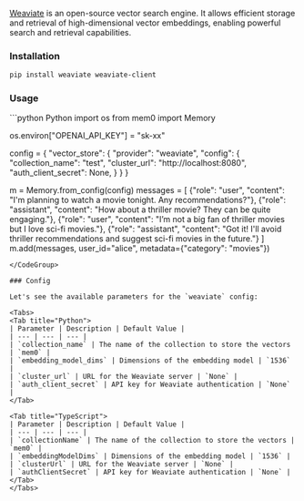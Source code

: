 [Weaviate](https://weaviate.io/) is an open-source vector search engine. It allows efficient storage and retrieval of high-dimensional vector embeddings, enabling powerful search and retrieval capabilities.


### Installation
```bash
pip install weaviate weaviate-client
```

### Usage

<CodeGroup>
```python Python
import os
from mem0 import Memory

os.environ["OPENAI_API_KEY"] = "sk-xx"

config = {
    "vector_store": {
        "provider": "weaviate",
        "config": {
            "collection_name": "test",
            "cluster_url": "http://localhost:8080",
            "auth_client_secret": None,
        }
    }
}

m = Memory.from_config(config)
messages = [
    {"role": "user", "content": "I'm planning to watch a movie tonight. Any recommendations?"},
    {"role": "assistant", "content": "How about a thriller movie? They can be quite engaging."},
    {"role": "user", "content": "I’m not a big fan of thriller movies but I love sci-fi movies."},
    {"role": "assistant", "content": "Got it! I'll avoid thriller recommendations and suggest sci-fi movies in the future."}
]
m.add(messages, user_id="alice", metadata={"category": "movies"})
```
</CodeGroup>

### Config

Let's see the available parameters for the `weaviate` config:

<Tabs>
<Tab title="Python">
| Parameter | Description | Default Value |
| --- | --- | --- |
| `collection_name` | The name of the collection to store the vectors | `mem0` |
| `embedding_model_dims` | Dimensions of the embedding model | `1536` |
| `cluster_url` | URL for the Weaviate server | `None` |
| `auth_client_secret` | API key for Weaviate authentication | `None` |
</Tab>

<Tab title="TypeScript">
| Parameter | Description | Default Value |
| --- | --- | --- |
| `collectionName` | The name of the collection to store the vectors | `mem0` |
| `embeddingModelDims` | Dimensions of the embedding model | `1536` |
| `clusterUrl` | URL for the Weaviate server | `None` |
| `authClientSecret` | API key for Weaviate authentication | `None` |
</Tab>
</Tabs>
